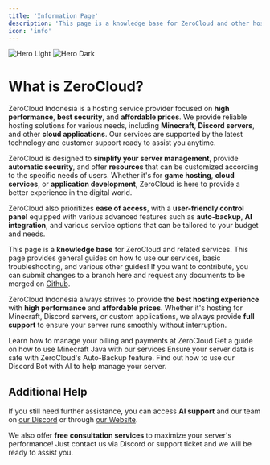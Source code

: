 ```yaml
---
title: 'Information Page'
description: 'This page is a knowledge base for ZeroCloud and other hosting services.'
icon: 'info'
---
```


<img
  className="block dark:hidden"
  src="/images/hero-dark.svg"
  alt="Hero Light"
/>
<img
  className="hidden dark:block"
  src="/images/hero-dark.svg"
  alt="Hero Dark"
/>

# What is ZeroCloud?

ZeroCloud Indonesia is a hosting service provider focused on **high performance**, **best security**, and **affordable prices**. We provide reliable hosting solutions for various needs, including **Minecraft**, **Discord servers**, and other **cloud applications**. Our services are supported by the latest technology and customer support ready to assist you anytime.

ZeroCloud is designed to **simplify your server management**, provide **automatic security**, and offer **resources** that can be customized according to the specific needs of users. Whether it's for **game hosting**, **cloud services**, or **application development**, ZeroCloud is here to provide a better experience in the digital world.

ZeroCloud also prioritizes **ease of access**, with a **user-friendly control panel** equipped with various advanced features such as **auto-backup**, **AI integration**, and various service options that can be tailored to your budget and needs.

This page is a **knowledge base** for ZeroCloud and related services. This page provides general guides on how to use our services, basic troubleshooting, and various other guides! If you want to contribute, you can submit changes to a branch here and request any documents to be merged on [Github](https://github.com/ZeroCloudIndonesia).

<Info>ZeroCloud Indonesia always strives to provide the **best hosting experience** with **high performance** and **affordable prices**. Whether it's hosting for Minecraft, Discord servers, or custom applications, we always provide **full support** to ensure your server runs smoothly without interruption.</Info>

<CardGroup cols={2}>
  <Card title="Billing Guide" icon="credit-card" href="./billing/how-to-buy">
    Learn how to manage your billing and payments at ZeroCloud
  </Card>

  <Card title="Minecraft Java Guide" icon="java" href="./java/intro">
    Get a guide on how to use Minecraft Java with our services
  </Card>

  <Card title="Auto-Backup Guide" icon="repeat" href="./backup">
    Ensure your server data is safe with ZeroCloud's Auto-Backup feature.
  </Card>

  <Card title="ZeroCloud AI Guide" icon="robot" href="./bot">
    Find out how to use our Discord Bot with AI to help manage your server.
  </Card>
</CardGroup>

## Additional Help

If you still need further assistance, you can access **AI support** and our team on [our Discord](https://discord.gg/25eJtzqsmk) or through [our Website](https://zerocloud.id).

We also offer **free consultation services** to maximize your server's performance! Just contact us via Discord or support ticket and we will be ready to assist you.
